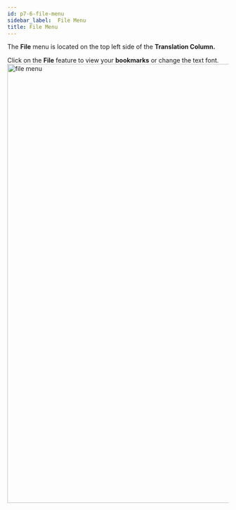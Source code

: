 ```yaml
---
id: p7-6-file-menu
sidebar_label:  File Menu
title: File Menu
---
```


The **File** menu is located on the top left side of the **Translation Column.**

Click on the **File** feature to view your **bookmarks** or change the text font. 
<img src="/AutographaV2-1-0/filemenu.png"  width="1000px" alt="file menu"/>
